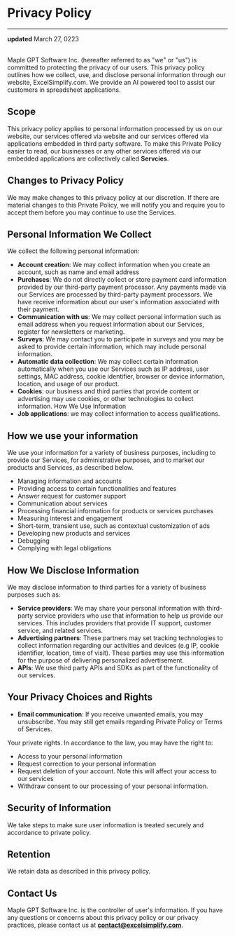 # Privacy Policy

---

**updated** March 27, 0223

<br />
Maple GPT Software Inc. (hereafter referred to as "we" or "us") is committed to protecting
the privacy of our users. This privacy policy outlines how we collect, use, and disclose
personal information through our website, ExcelSimplify.com. We provide an AI powered
tool to assist our customers in spreadsheet applications.

## Scope

This privacy policy applies to personal information processed by us on our website, our services offered via website and our services offered via applications embedded in third party software. To make this Private Policy easier to read, our businesses or any other services offered via our embedded applications are collectively called **Servcies**.

## Changes to Privacy Policy

We may make changes to this privacy policy at our discretion. If there are material changes to this Private Policy, we will notify you and require you to accept them before you may continue to use the Services.

## Personal Information We Collect

We collect the following personal information:

- **Account creation**: We may collect information when you create an account, such as name and email address
- **Purchases**: We do not directly collect or store payment card information provided by our third-party payment processor. Any payments made via our Services are processed by third-party payment processors. We have receive information about our user's information associated with their payment.
- **Communication with us**: We may collect personal information such as email address when you request information about our Services, register for newsletters or marketing.
- **Surveys**: We may contact you to participate in surveys and you may be asked to provide certain information, which may include personal information.
- **Automatic data collection**: We may collect certain information automatically when you use our Services such as IP address, user settings, MAC address, cookie identifier, browser or device information, location, and usage of our product.
- **Cookies**: our business and third parties that provide content or advertising may use cookies, or other technologies to collect information.
  How We Use Information
- **Job applications**: we may collect information to access qualifications.

## How we use your information

We use your information for a variety of business purposes, including to provide our Services, for administrative purposes, and to market our products and Services, as described below.

- Managing information and accounts
- Providing access to certain functionalities and features
- Answer request for customer support
- Communication about services
- Processing financial information for products or services purchases
- Measuring interest and engagement
- Short-term, transient use, such as contextual customization of ads
- Developing new products and services
- Debugging
- Complying with legal obligations

## How We Disclose Information

We may disclose information to third parties for a variety of business purposes such as:

- **Service providers**: We may share your personal information with third-party service providers who use that information to help us provide our services. This includes providers that provide IT support, customer service, and related services.
- **Advertising partners**: These partners may set tracking technologies to collect information regarding our activities and devices (e.g IP, cookie identifier, location, time of visit). These parties may use this information for the purpose of delivering personalized advertisement.
- **APIs**: We use third party APIs and SDKs as part of the functionality of our services.

## Your Privacy Choices and Rights

- **Email communication**: If you receive unwanted emails, you may unsubscribe. You may still get emails regarding Private Policy or Terms of Services.

Your private rights. In accordance to the law, you may have the right to:

- Access to your personal information
- Request correction to your personal information
- Request deletion of your account. Note this will affect your access to our services
- Withdraw consent to our processing of your personal information.

## Security of Information

We take steps to make sure user information is treated securely and accordance to private policy.

## Retention

We retain data as described in this privacy policy.

## Contact Us

Maple GPT Software Inc. is the controller of user's information. If you have any questions or concerns about this privacy policy or our privacy practices, please contact us at **contact@excelsimplify.com**.
